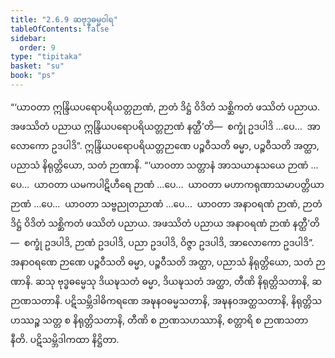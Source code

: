 ```yaml
---
title: "2.6.9 ဆဗုဒ္ဓဓမ္မဝါရ"
tableOfContents: false
sidebar:
  order: 9
type: "tipitaka"
basket: "su"
book: "ps"
---
```



<DynamicBreadcrumb />

<Division number="38" book="ps" e="ch" v="26" p="42">

<Paragraph number="1618" book="ps">
“‘ယာဝတာ ဣန္ဒြိယပရောပရိယတ္တဉာဏံ, ဉာတံ ဒိဋ္ဌံ ဝိဒိတံ သစ္ဆိကတံ ဖဿိတံ ပညာယ. အဖဿိတံ ပညာယ ဣန္ဒြိယပရောပရိယတ္တဉာဏံ နတ္ထီ’တိ—  စက္ခုံ ဥဒပါဒိ …ပေ…  အာလောကော ဥဒပါဒိ”. ဣန္ဒြိယပရောပရိယတ္တဉာဏေ ပဉ္စဝီသတိ ဓမ္မာ, ပဉ္စဝီသတိ အတ္ထာ, ပညာသံ နိရုတ္တိယော, သတံ ဉာဏာနိ.
</Paragraph>

<Paragraph number="1619" book="ps">
“‘ယာဝတာ သတ္တာနံ အာသယာနုသယေ ဉာဏံ …ပေ…  ယာဝတာ ယမကပါဋိဟီရေ ဉာဏံ …ပေ…  ယာဝတာ မဟာကရုဏာသမာပတ္တိယာ ဉာဏံ …ပေ…  ယာဝတာ သဗ္ဗညုတညာဏံ …ပေ…  ယာဝတာ အနာဝရဏံ ဉာဏံ, ဉာတံ ဒိဋ္ဌံ ဝိဒိတံ သစ္ဆိကတံ ဖဿိတံ ပညာယ. အဖဿိတံ ပညာယ အနာဝရဏံ ဉာဏံ နတ္ထီ’တိ—  စက္ခုံ ဥဒပါဒိ, ဉာဏံ ဥဒပါဒိ, ပညာ ဥဒပါဒိ, ဝိဇ္ဇာ ဥဒပါဒိ, အာလောကော ဥဒပါဒိ”. အနာဝရဏေ ဉာဏေ ပဉ္စဝီသတိ ဓမ္မာ, ပဉ္စဝီသတိ အတ္ထာ, ပညာသံ နိရုတ္တိယော, သတံ ဉာဏာနိ.
</Paragraph>

<Paragraph number="1620" book="ps">
ဆသု ဗုဒ္ဓဓမ္မေသု ဒိယဍ္ဎသတံ ဓမ္မာ, ဒိယဍ္ဎသတံ အတ္ထာ, တီဏိ နိရုတ္တိသတာနိ, ဆ ဉာဏသတာနိ.
</Paragraph>

<Paragraph number="1621" book="ps">
ပဋိသမ္ဘိဒါဓိကရဏေ အဍ္ဎနဝဓမ္မသတာနိ, အဍ္ဎနဝအတ္ထသတာနိ, နိရုတ္တိသဟဿဉ္စ သတ္တ စ နိရုတ္တိသတာနိ, တီဏိ စ ဉာဏသဟဿာနိ, စတ္တာရိ စ ဉာဏသတာနီတိ.

</Paragraph>
</Division>

<Paragraph number="1622" type="center" book="ps">
ပဋိသမ္ဘိဒါကထာ နိဋ္ဌိတာ.
</Paragraph>